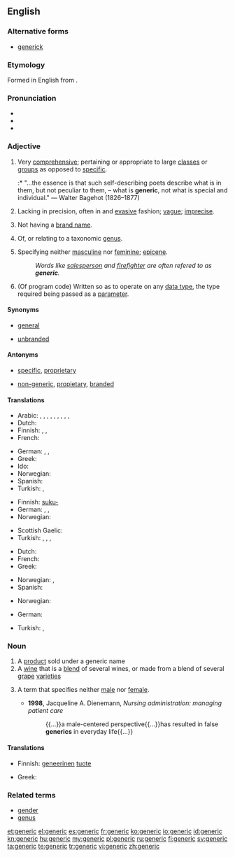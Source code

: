 ==English==
{{wikipedia}}

===Alternative forms===
* [[generick]]

===Etymology===
Formed in English from {{etyl|la}} {{suffix|genus|alt1=gener-|t1=genus, kind|ic}}.

===Pronunciation===
* {{IPA|/dʒɪˈnɛɹɪk/}}
* {{audio|en-us-generic.ogg|Audio (US)}}
* {{rhymes|ɛrɪk}}

===Adjective===
{{en-adj}}

# Very [[comprehensive]]; pertaining or appropriate to large [[class]]es or [[group]]s as opposed to [[specific]].
#:* "...the essence is that such self-describing poets describe what is in them, but not peculiar to them, – what is '''generic''', not what is special and individual." &mdash; Walter Bagehot (1826–1877)
# Lacking in precision, often in and [[evasive]] fashion; [[vague]]; [[imprecise]].
# {{context|of a product or drug}} Not having a [[brand name]].
# {{biology|not comparable}} Of, or relating to a taxonomic [[genus]].
# {{grammar}} Specifying neither [[masculine]] nor [[feminine]]; [[epicene]].
#: ''Words like [[salesperson]] and [[firefighter]] are often refered to as '''generic'''.''
# {{computing}} (Of program code) Written so as to operate on any [[data type]], the type required being passed as a [[parameter]].

====Synonyms====
* {{sense|comprehensive}} [[general]]
* {{sense|lacking a brand}} [[unbranded]]

====Antonyms====
* {{sense|comprehensive}}  [[specific]], [[proprietary]]
* {{sense|lacking a brand}} [[non-generic]], [[propietary]], [[branded]]

====Translations====
{{trans-top|very comprehensive}}
* Arabic: {{t-|ar|إجمالي|alt=إِجْمالِيّ|sc=Arab}}, {{t-|ar|جامع|alt=جامِع|sc=Arab}}, {{t-|ar|شامل|alt=شامِل|sc=Arab}}, {{t-|ar|شمولي|alt=شُمُولِيّ|sc=Arab}}, {{t-|ar|عام|alt=عامّ|sc=Arab}}, {{t-|ar|عمومي|alt=عُمُومِيّ|sc=Arab}}, {{t-|ar|عميم|alt=عَمِيم|sc=Arab}}, {{t-|ar|كلي|alt=كُلِّيّ|sc=Arab}}, {{t+|ar|محيط|alt=مُحِيطٌ|sc=Arab}}, {{t+|ar|مطلق|alt=مُطْلَق|sc=Arab}}
* Dutch: {{t+|nl|generiek}}
* Finnish: {{t+|fi|yleinen}}, {{t-|fi|yleis-}}, {{t+|fi|geneerinen}}
* French: {{t+|fr|générique}}
{{trans-mid}}
* German: {{t+|de|allgemein}}, {{t+|de|generisch}}, {{t+|de|typisch}}
* Greek: {{t+|el|γενικός|m|tr=genikós|sc=Grek}}
* Ido: {{t+|io|generala|xs=Ido}}
* Norwegian: {{t-|no|generisk}}
* Spanish: {{t+|es|genérico}}
* Turkish: {{t+|tr|genelleyici}}, {{t+|tr|kapsamlı}}
{{trans-bottom}}

{{trans-top|of, or relating to a genus}}
* Finnish: [[suku-]]
* German: {{t-|de|artmäßig}}, {{t-|de|gattungsmäßig}}, {{t-|de|arttypisch}}
* Norwegian: {{t-|no|generisk}}
{{trans-mid}}
* Scottish Gaelic: {{t-|gd|gneitheach|xs=Scottish Gaelic}}
* Turkish: {{t-|tr|cinsle ilgili}}, {{t-|tr|familyaya ait|alt=familyaya āit}}, {{t-|tr|soyuna özgü}}, {{t-|tr|eşdeğer}}
{{trans-bottom}}

{{trans-top|not having a brand name}}
* Dutch: {{t+|nl|generiek}}
* French: {{t+|fr|générique}}
* Greek: {{t-|el|γενόσημο|n|tr=genósimo|sc=Grek}} {{qualifier|of a drug}}
{{trans-mid}}
* Norwegian: {{t-|no|merkelo/s}}, {{t-|no|generisk}}
* Spanish: {{t+|es|genérico}} {{qualifier|of a drug}}
{{trans-bottom}}

{{trans-top|specifying neither masculine nor feminine e.g. salesperson}}
* Norwegian: {{t-|no|kjo/nnsno/ytral}}
{{trans-mid}}
{{trans-bottom}}

{{trans-top|(computing) written so as to operate on any data type}}
* German: {{t+|de|generisch}}
{{trans-mid}}
* Turkish: {{t+|tr|generic}}, {{t-|tr|üreysel}}
{{trans-bottom}}

===Noun===
{{en-noun}}

# A [[product]] sold under a generic name
# A [[wine]] that is a [[blend]] of several wines, or made from a blend of several [[grape]] [[varieties]]
# {{grammar}} A term that specifies neither [[male]] nor [[female]].
#* '''1998''', Jacqueline A. Dienemann, ''Nursing administration: managing patient care''
#*: {{...}}a male-centered perspective{{...}}has resulted in false '''generics''' in everyday life{{...}}

====Translations====
{{trans-top|A product sold under a generic name}}
* Finnish: [[geneerinen]] [[tuote]]
{{trans-mid}}
* Greek: {{t-|el|γενόσημος|m|tr=genósimos|sc=Grek}}
{{trans-bottom}}

{{trans-top|A wine that is a blend of several wines, or made from a blend of several grape varieties}}
{{trans-mid}}
{{trans-bottom}}

===Related terms===
* [[gender]]
* [[genus]]

[[et:generic]]
[[el:generic]]
[[es:generic]]
[[fr:generic]]
[[ko:generic]]
[[io:generic]]
[[id:generic]]
[[kn:generic]]
[[hu:generic]]
[[my:generic]]
[[pl:generic]]
[[ru:generic]]
[[fi:generic]]
[[sv:generic]]
[[ta:generic]]
[[te:generic]]
[[tr:generic]]
[[vi:generic]]
[[zh:generic]]